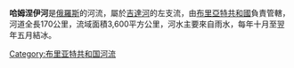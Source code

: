 '''哈姆涅伊河'''是[[俄羅斯|俄羅斯]]的河流，屬於[[吉達河|吉達河]]的左支流，由[[布里亞特共和國|布里亞特共和國]]負責管轄，河道全長170公里，流域面積3,600平方公里，河水主要來自雨水，每年十月至翌年五月結冰。

{{Russia-geo-stub}}
[[Category:布里亚特共和国河流|Category:布里亚特共和国河流]]
